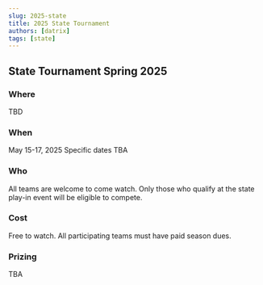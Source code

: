 ```yaml
---
slug: 2025-state
title: 2025 State Tournament
authors: [datrix]
tags: [state]
---
```


<!-- import StageBreakdown from 'src/api/LeagueOSStageBreakdown/StageBreakdown.jsx' -->

## State Tournament Spring 2025

### Where

TBD

### When

May 15-17, 2025
Specific dates TBA

### Who

All teams are welcome to come watch. Only those who qualify at the state play-in event will be eligible to compete.

### Cost

Free to watch. All participating teams must have paid season dues.

### Prizing

TBA

